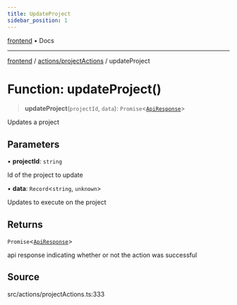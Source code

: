 ```yaml
---
title: UpdateProject
sidebar_position: 1
---
```


[frontend](../../..) • Docs

***

[frontend](../../..) / [actions/projectActions](..) / updateProject

# Function: updateProject()

> **updateProject**(`projectId`, `data`): `Promise`\<[`ApiResponse`](../../../types/apiResponse.type/type-aliases/ApiResponse)\>

Updates a project

## Parameters

• **projectId**: `string`

Id of the project to update

• **data**: `Record`\<`string`, `unknown`\>

Updates to execute on the project

## Returns

`Promise`\<[`ApiResponse`](../../../types/apiResponse.type/type-aliases/ApiResponse)\>

api response indicating whether or not the action was successful

## Source

src/actions/projectActions.ts:333
